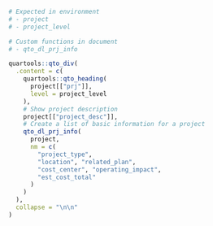 ```r
# Expected in environment
# - project
# - project_level

# Custom functions in document
# - qto_dl_prj_info

quartools::qto_div(
  .content = c(
    quartools::qto_heading(
      project[["prj"]],
      level = project_level
    ),
    # Show project description
    project[["project_desc"]],
    # Create a list of basic information for a project
    qto_dl_prj_info(
      project,
      nm = c(
        "project_type",
        "location", "related_plan",
        "cost_center", "operating_impact",
        "est_cost_total"
      )
    )
  ),
  collapse = "\n\n"
)
```
